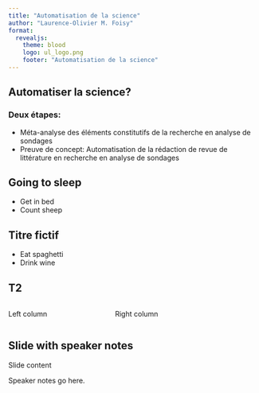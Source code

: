 ```yaml
---
title: "Automatisation de la science"
author: "Laurence-Olivier M. Foisy"
format:
  revealjs: 
    theme: blood
    logo: ul_logo.png
    footer: "Automatisation de la science"
---
```

## Automatiser la science?
### Deux étapes:

- Méta-analyse des éléments constitutifs de la recherche en analyse de sondages
- Preuve de concept: Automatisation de la rédaction de revue de littérature en recherche en analyse de sondages

## Going to sleep {background-color="aquamarine"}

- Get in bed
- Count sheep

## Titre fictif {background-color="black" background-image="https://placekitten.com/100/100" background-size="100px" background-repeat="repeat"}

::: {.incremental}
- Eat spaghetti
- Drink wine
:::

## T2

:::: {.columns}

::: {.column width="40%"}
Left column
:::

::: {.column width="60%"}
Right column
:::

::::

## Slide with speaker notes

Slide content

::: {.notes}
Speaker notes go here.
:::
